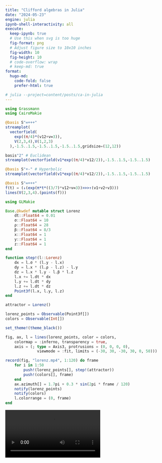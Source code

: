 ```yaml
---
title: "Clifford algebras in Julia"
date: "2024-05-23"
engine: julia
ipynb-shell-interactivity: all
execute:
  keep-ipynb: true
  # Use this when svg is too huge
  fig-format: png
  # Adjust figure size to 10x10 inches
  fig-width: 10
  fig-height: 10
  # code-overflow: wrap
  # keep-md: true
format: 
  hugo-md:
    code-fold: false
    prefer-html: true

# julia --project=content/posts/ca-in-julia
---
```


```julia
using Grassmann
using CairoMakie
```

```julia
@basis S"∞+++"
streamplot(
  vectorfield(
    exp((π/4)*(v12+v∞3)),
    V(2,3,4),V(1,2,3)
  ),-1.5..1.5,-1.5..1.5,-1.5..1.5,gridsize=(12,12))
```

```julia
basis"2" # Euclidean
streamplot(vectorfield(v1*exp((π/4)*v12/2)),-1.5..1.5,-1.5..1.5)
```
```julia
@basis S"+-" # Hyperbolic
streamplot(vectorfield(v1*exp((π/4)*v12/2)),-1.5..1.5,-1.5..1.5)
```

```julia
@basis S"∞+++"
f(t) = (↓(exp(π*t*((3/7)*v12+v∞3))>>>↑(v1+v2+v3)))
lines(V(2,3,4).(points(f)))
```

```julia
using GLMakie

Base.@kwdef mutable struct Lorenz
    dt::Float64 = 0.01
    σ::Float64 = 10
    ρ::Float64 = 28
    β::Float64 = 8/3
    x::Float64 = 1
    y::Float64 = 1
    z::Float64 = 1
end

function step!(l::Lorenz)
    dx = l.σ * (l.y - l.x)
    dy = l.x * (l.ρ - l.z) - l.y
    dz = l.x * l.y - l.β * l.z
    l.x += l.dt * dx
    l.y += l.dt * dy
    l.z += l.dt * dz
    Point3f(l.x, l.y, l.z)
end

attractor = Lorenz()

lorenz_points = Observable(Point3f[])
colors = Observable(Int[])

set_theme!(theme_black())

fig, ax, l = lines(lorenz_points, color = colors,
    colormap = :inferno, transparency = true,
    axis = (; type = Axis3, protrusions = (0, 0, 0, 0),
              viewmode = :fit, limits = (-30, 30, -30, 30, 0, 50)))

record(fig, "lorenz.mp4", 1:120) do frame
    for i in 1:50
        push!(lorenz_points[], step!(attractor))
        push!(colors[], frame)
    end
    ax.azimuth[] = 1.7pi + 0.3 * sin(2pi * frame / 120)
    notify(lorenz_points)
    notify(colors)
    l.colorrange = (0, frame)
end
```

```{=html}
<video autoplay="" loop="" playsinline="" controls="" src="./lorenz.mp4"></video>
```